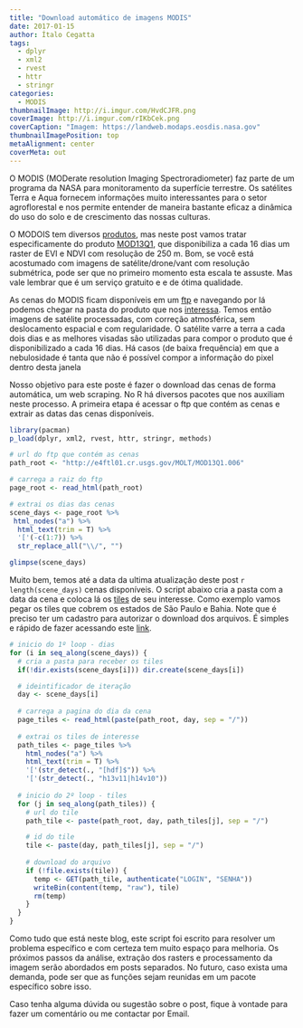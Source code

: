 ---
title: "Download automático de imagens MODIS"
date: 2017-01-15
author: Ítalo Cegatta
tags:
  - dplyr
  - xml2
  - rvest
  - httr
  - stringr
categories:
  - MODIS
thumbnailImage: http://i.imgur.com/HvdCJFR.png
coverImage: http://i.imgur.com/rIKbCek.png
coverCaption: "Imagem: https://landweb.modaps.eosdis.nasa.gov"
thumbnailImagePosition: top
metaAlignment: center
coverMeta: out
---

O MODIS (MODerate resolution Imaging Spectroradiometer) faz parte de um programa da NASA para monitoramento da superfície terrestre. Os satélites Terra e Aqua fornecem informações muito interessantes para o setor agroflorestal e nos permite entender de maneira bastante eficaz a dinâmica do uso do solo e de crescimento das nossas culturas.

O MODOIS tem diversos [produtos](https://modis.gsfc.nasa.gov/data/), mas neste post vamos tratar especificamente do produto [MOD13Q1](https://lpdaac.usgs.gov/dataset_discovery/modis/modis_products_table/mod13q1_v006), que disponibiliza a cada 16 dias um raster de EVI e NDVI com resolução de 250 m. Bom, se você está acostumado com imagens de satélite/drone/vant com resolução submétrica, pode ser que no primeiro momento esta escala te assuste. Mas vale lembrar que é um serviço gratuito e e de ótima qualidade.

As cenas do MODIS ficam disponíveis em um [ftp](https://e4ftl01.cr.usgs.gov/) e navegando por lá podemos chegar na pasta do produto que nos [interessa](http://e4ftl01.cr.usgs.gov/MOLT/MOD13Q1.006). Temos então imagens de satélite processadas, com correção atmosférica, sem deslocamento espacial e com regularidade. O satélite varre a terra a cada dois dias e as melhores visadas são utilizadas para compor o produto que é disponibilizado a cada 16 dias. Há casos (de baixa frequência) em que a nebulosidade é tanta que não é possível compor a informação do pixel dentro desta janela

Nosso objetivo para este poste é fazer o download das cenas de forma automática, um web scraping. No R há diversos pacotes que nos auxiliam neste processo. A primeira etapa é acessar o ftp que contém as cenas e extrair as datas das cenas disponíveis.

```{r}
library(pacman)
p_load(dplyr, xml2, rvest, httr, stringr, methods)
```

```{r}
# url do ftp que contém as cenas
path_root <- "http://e4ftl01.cr.usgs.gov/MOLT/MOD13Q1.006"

# carrega a raiz do ftp
page_root <- read_html(path_root)

# extrai os dias das cenas
scene_days <- page_root %>% 
 html_nodes("a") %>% 
  html_text(trim = T) %>%
  '['(-c(1:7)) %>%
  str_replace_all("\\/", "")

glimpse(scene_days)
```

Muito bem, temos até a data da ultima atualização deste post `r length(scene_days)` cenas disponíveis. O script abaixo cria a pasta com a data da cena e coloca lá os [tiles](https://modis-land.gsfc.nasa.gov/MODLAND_grid.html) de seu interesse. Como exemplo vamos pegar os tiles que cobrem os estados de São Paulo e Bahia. Note que é preciso ter um cadastro para autorizar o download dos arquivos. É simples e rápido de fazer acessando este [link](https://urs.earthdata.nasa.gov/users/new/).

```{r, eval=FALSE}
# inicio do 1º loop - dias
for (i in seq_along(scene_days)) {
  # cria a pasta para receber os tiles
  if(!dir.exists(scene_days[i])) dir.create(scene_days[i])

  # ideintificador de iteração
  day <- scene_days[i]
  
  # carrega a pagina do dia da cena
  page_tiles <- read_html(paste(path_root, day, sep = "/"))
  
  # extrai os tiles de interesse
  path_tiles <- page_tiles %>% 
    html_nodes("a") %>% 
    html_text(trim = T) %>%
    '['(str_detect(., "[hdf]$")) %>% 
    '['(str_detect(., "h13v11|h14v10"))
  
  # inicio do 2º loop - tiles
  for (j in seq_along(path_tiles)) {
    # url do tile
    path_tile <- paste(path_root, day, path_tiles[j], sep = "/")

    # id do tile
    tile <- paste(day, path_tiles[j], sep = "/")
    
    # download do arquivo
    if (!file.exists(tile)) {
      temp <- GET(path_tile, authenticate("LOGIN", "SENHA"))
      writeBin(content(temp, "raw"), tile)
      rm(temp)
    }
  }
}
```

Como tudo que está neste blog, este script foi escrito para resolver um problema específico e com certeza tem muito espaço para melhoria. Os próximos passos da análise, extração dos rasters e processamento da imagem serão abordados em posts separados. No futuro, caso exista uma demanda, pode ser que as funções sejam reunidas em um pacote específico sobre isso.

Caso tenha alguma dúvida ou sugestão sobre o post, fique à vontade para fazer um comentário ou me contactar por Email.
